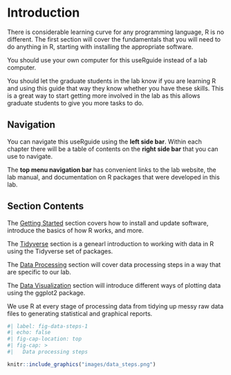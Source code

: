 # Introduction {.unnumbered}

There is considerable learning curve for any programming language, R is no different. The first section will cover the fundamentals that you will need to do anything in R, starting with installing the appropriate software.

::: callout-note
You should use your own computer for this useRguide instead of a lab computer.
:::

You should let the graduate students in the lab know if you are learning R and using this guide that way they know whether you have these skills. This is a great way to start getting more involved in the lab as this allows graduate students to give you more tasks to do.

## Navigation

You can navigate this useRguide using the **left side bar**. Within each chapter there will be a table of contents on the **right side bar** that you can use to navigate.

The **top menu navigation bar** has convenient links to the lab website, the lab manual, and documentation on R packages that were developed in this lab.

## Section Contents

The [Getting Started](#sec-r-and-rstudio) section covers how to install and update software, introduce the basics of how R works, and more.

The [Tidyverse](#sec-this-is-the-way) section is a genearl introduction to working with data in R using the Tidyverse set of packages.

The [Data Processing](#sec-data-processing-steps) section will cover data processing steps in a way that are specific to our lab.

The [Data Visualization](#sec-introduction-to-ggplot2) section will introduce different ways of plotting data using the ggplot2 package.

We use R at every stage of processing data from tidying up messy raw data files to generating statistical and graphical reports.

```r
#| label: fig-data-steps-1
#| echo: false
#| fig-cap-location: top
#| fig-cap: > 
#|   Data processing steps

knitr::include_graphics("images/data_steps.png")
```
